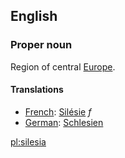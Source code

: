 ==English==

===Proper noun===

Region of central [[Europe]].

====Translations====

*[[French]]: [[Silésie]] ''f''
*[[German]]: [[Schlesien]]

[[pl:silesia]]